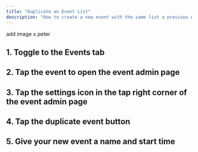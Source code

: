 ```yaml
---
title: "Duplicate an Event List"
description: "How to create a new event with the same list a previous event"
---
```

add image x peter

## 1. Toggle to the Events tab 
## 2. Tap the event to open the event admin page
## 3. Tap the settings icon in the tap right corner of the event admin page
## 4. Tap the duplicate event button
## 5. Give your new event a name and start time
